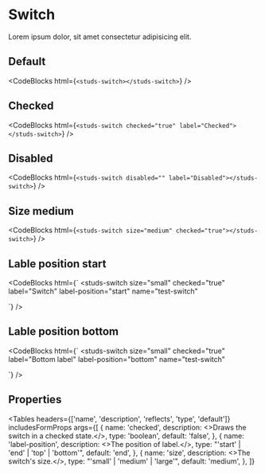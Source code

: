 # Switch

<HeaderComponent
  htmlTag="studs-switch"
  jsxTag="StudsSwitch"
  version="Since 2.0"
  status="Stable"
/>

Lorem ipsum dolor, sit amet consectetur adipisicing elit.

## Default

<ResizerFeatures>
  <studs-switch></studs-switch>
</ResizerFeatures>

<CodeBlocks
  html={`
<studs-switch></studs-switch>
  `}
/>

## Checked

<ResizerFeatures>
  <studs-switch checked="true" label="Checked"></studs-switch>
</ResizerFeatures>

<CodeBlocks
  html={`
<studs-switch checked="true" label="Checked"></studs-switch>
  `}
/>

## Disabled

<ResizerFeatures>
  <studs-switch disabled="" label="Disabled"></studs-switch>
</ResizerFeatures>

<CodeBlocks
  html={`
<studs-switch disabled="" label="Disabled"></studs-switch>
  `}
/>

## Size medium

<ResizerFeatures>
  <studs-switch size="medium" checked="true"></studs-switch>
</ResizerFeatures>

<CodeBlocks
  html={`
<studs-switch size="medium" checked="true"></studs-switch>
  `}
/>

## Lable position start

<ResizerFeatures>
  <studs-switch
    size="small"
    checked="true"
    label="Switch"
    label-position="start"
    name="test-switch"
  ></studs-switch>
</ResizerFeatures>

<CodeBlocks
  html={`
<studs-switch
  size="small"
  checked="true"
  label="Switch"
  label-position="start"
  name="test-switch"
></studs-switch>
  `}
/>

## Lable position bottom

<ResizerFeatures>
  <studs-switch
    size="small"
    checked="true"
    label="Bottom label"
    label-position="bottom"
    name="test-switch"
  ></studs-switch>
</ResizerFeatures>

<CodeBlocks
  html={`
<studs-switch
  size="small"
  checked="true"
  label="Bottom label"
  label-position="bottom"
  name="test-switch"
></studs-switch>
  `}
/>

## Properties

<Tables
  headers={['name', 'description', 'reflects', 'type', 'default']}
  includesFormProps
  args={[
    {
      name: 'checked',
      description: <>Draws the switch in a checked state.</>,
      type: 'boolean',
      default: 'false',
    },
    {
      name: 'label-position',
      description: <>The position of label.</>,
      type: "'start' | 'end' | 'top' | 'bottom'",
      default: 'end',
    },
    {
      name: 'size',
      description: <>The switch's size.</>,
      type: "'small' | 'medium' | 'large'",
      default: 'medium',
    },
  ]}
></Tables>
